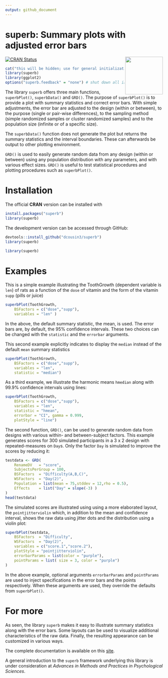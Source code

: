```yaml
---
output: github_document
---
```


# superb: Summary plots with adjusted error bars
 <img src="logo.png" align="right" alt="" width="120" />

<!-- badges: start -->
[![CRAN Status](https://www.r-pkg.org/badges/version/superb)](https://cran.r-project.org/package=superb)
<!-- badges: end -->

```r
cat("this will be hidden; use for general initializations.\n")
library(superb)
library(ggplot2)
options("superb.feedback" = "none") # shut down all information
```

The library `superb`  offers three main functions, `superbPlot()`, `superbData()` and `GRD()`. 
The purpose of
`superbPlot()` is to provide a plot with summary statistics and correct
error bars. With simple adjustments, the error bar are adjusted
to the design (within or between), to the purpose (single or pair-wise differences),
to the sampling method (simple randomized samples or cluster
randomized samples) and to the population size (infinite or of a specific
 size).

The `superbData()` function does not generate the plot but returns the 
summary statistics and the interval boundaries. These can afterwards
be output to other plotting environment.

`GRD()` is used to easily generate random data from any design (within or between) using
any population distribution with any parameters, and with various 
effect sizes. `GRD()` is useful to test statistical procedures and plotting procedures 
such as `superbPlot()`.

# Installation

The official **CRAN** version can be installed with 

```r
install.packages("superb")
library(superb)
```

The development version can be accessed through GitHub:

```r
devtools::install_github("dcousin3/superb")
library(superb)
```

```r
library(superb)
```

# Examples

This is a simple example illustrating the ToothGrowth (dependent 
variable is `len`) of rats as a function of the `dose` of 
vitamin and the form of the vitamin `supp` (pills or juice)

```r
superbPlot(ToothGrowth, 
    BSFactors = c("dose","supp"), 
    variables = "len" )
```

In the above, the default summary statistic, the mean, is used. The error
bars are, by default, the 95% confidence intervals. These two choices
can be changed with the `statistic` and the `errorbar` arguments.

This second example explicitly indicates to display the 
`median` instead of the default `mean` summary statistics

```r
superbPlot(ToothGrowth, 
    BSFactors = c("dose","supp"), 
    variables = "len",
    statistic = "median")
```

As a third example, we illustrate the  harmonic means
`hmedian` along with 99.9% confidence intervals using lines:

```r
superbPlot(ToothGrowth, 
    BSFactors = c("dose","supp"), 
    variables = "len",
    statistic = "hmean", 
    errorbar = "CI", gamma = 0.999,
    plotStyle = "line")
```

The second function, `GRD()`, can be used to generate random data
from designs with various within- and between-subject factors.
This example generates scores for 300 simulated participants in 
a 3 x 2 design with repeated-measures on `Day`s. Only
the factor `Day` is simulated to improve the scores by reducing it:

```r
testdata <- GRD(
    RenameDV   = "score", 
    SubjectsPerGroup = 100, 
    BSFactors  = "Difficulty(A,B,C)", 
    WSFactors  = "Day(2)",
    Population = list(mean = 75,stddev = 12,rho = 0.5),
    Effects    = list("Day" = slope(-3) )
)
head(testdata)
```

The simulated scores are illustrated using using a more elaborated layout,
the ``pointjitterviolin`` which, in addition to the mean and confidence interval, 
shows the raw data using jitter dots 
and the distribution using a violin plot:

```r
superbPlot(testdata, 
    BSFactors  = "Difficulty", 
    WSFactors  = "Day(2)",
    variables = c("score.1","score.2"),
    plotStyle = "pointjitterviolin",
    errorbarParams = list(color = "purple"),
    pointParams = list( size = 3, color = "purple")
)
```

In the above example, optional arguments ``errorbarParams`` and ``pointParams``
are used to inject specifications in the error bars and the points respectively.
When these arguments are used, they override the defaults from ``superbPlot()``.


# For more

As seen, the library `superb` makes it easy to illustrate summary statistics 
along with the error bars. Some layouts can be used to visualize additional
characteristics of the raw data. Finally, the resulting appearance can be customized 
in various ways.

The complete documentation is available on this [site](https://dcousin3.github.io/superb).

A general introduction to the `superb` framework underlying this 
library is under consideration
at *Advances in Methods and Practices in Psychological Sciences*.


